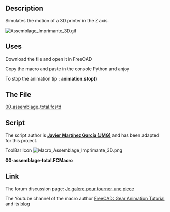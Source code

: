 <languages/>
<translate>
<!--T:1-->
{{Macro
|Name=Macro_Assemblage_Imprimante_3D
|Icon=Macro_Assemblage_Imprimante_3D.png
|Description=Simulates the motion of a 3D printer in the Z axis.<br />The script author is Javier Martínez García (JMG) and has been adapted for this project.
|Author=fran6t
|Version=1.0
|Date=2015-07-13
|FCVersion=0.15
|Download=Not file .FCStd for testing<br />[https://www.freecadweb.org/wiki/images/8/8c/Macro_Assemblage_Imprimante_3D.png ToolBar Icon]
}}

==Description== <!--T:2-->
Simulates the motion of a 3D printer in the Z axis.

</translate>
[[File:Assemblage Imprimante 3D.gif]]
<translate>

==Uses== <!--T:3-->
Download the file and open it in FreeCAD

<!--T:4-->
Copy the macro and paste in the console Python and anjoy

<!--T:5-->
To stop the animation tip : '''animation.stop()''' 

==The File== <!--T:6-->
</translate>
[http://blog.passion-tarn-et-garonne.info/public/3D/pb-avec-freecad/00-assemblage-total.fcstd 00_assemblage_total.fcstd]
<translate>
==Script== <!--T:7-->
The script author is '''[http://forum.freecadweb.org/memberlist.php?mode=viewprofile&u=2538 Javier Martínez García (JMG)]''' and has been adapted for this project.
</translate>

ToolBar Icon [[Image:Macro_Assemblage_Imprimante_3D.png]]

'''00-assemblage-total.FCMacro'''

{{MacroCode|code=
# Mouvement va et vient du chariot et tete selon axe Z
#
# Pour arreter l'animation il faut taper animation.stop() dans la console

__author__ = "Javier Martínez García"

import FreeCAD as App, FreeCADGui as Gui, Part, time, sys, math, Draft, DraftGeomUtils

try:
    from PyQt4 import QtGui,QtCore
except Exception:
    from PySide import QtGui,QtCore

class Animation(object):
   def __init__(self):
      App.Console.PrintMessage('init')
      App.ActiveDocument.recompute()
      self.timer = QtCore.QTimer()
      QtCore.QObject.connect(self.timer, QtCore.SIGNAL("timeout()"), self.my_update)
      self.timer.start(50)

      self.an = 0
      self.Tige_Guide_X = 142
      self.X_End_Tendeur = 90
      self.X_Chariot = 102
      self.Nema_17_motor_X = 119
      self.Anti_Backslash_Z_Gauche = 88
      self.Jhead_droite = 126.5
      self.enstopX = 168
      self.sens = 1

   def my_update(self):
      if ( self.an == 0 ) :
         self.sens = 1
      if ( self.an == 245 ) :
         self.sens = -1
      self.an = self.an + self.sens
      self.Tige_Guide_X = self.Tige_Guide_X + self.sens
      self.X_End_Tendeur = self.X_End_Tendeur + self.sens
      self.X_Chariot = self.X_Chariot + self.sens
      self.Nema_17_motor_X = self.Nema_17_motor_X + self.sens
      self.Jhead_droite = self.Jhead_droite + self.sens
      self.Anti_Backslash_Z_Gauche = self.Anti_Backslash_Z_Gauche + self.sens
      self.enstopX = self.enstopX + self.sens

      #12-X-End-Moteur
      #FreeCAD.getDocument("_0_assemblage_total").getObject("Pocket013").Placement = App.Placement(App.Vector(-133,0,self.an),App.Rotation(App.Vector(0,0,1),0))
      FreeCAD.getDocument("_0_assemblage_total").getObject("refine002").Placement = App.Placement(App.Vector(0,0,self.an),App.Rotation(App.Vector(0,0,1),0))      
      #Tige-Guide-X      
      FreeCAD.getDocument("_0_assemblage_total").getObject("Pad025").Placement = App.Placement(App.Vector(-180,13.55,self.Tige_Guide_X),App.Rotation(App.Vector(0.57735,0.57735,0.57735),120))
      #14-X-End-Tendeur      
      FreeCAD.getDocument("_0_assemblage_total").getObject("Pocket011").Placement = App.Placement(App.Vector(236,0,self.X_End_Tendeur),App.Rotation(App.Vector(0,0,1),0))
      #13-X-Chariot
      FreeCAD.getDocument("_0_assemblage_total").getObject("Pocket014").Placement = App.Placement(App.Vector(-18,25,self.X_Chariot),App.Rotation(App.Vector(1,0,0),90))
      #Nema-17-motor-X
      FreeCAD.getDocument("_0_assemblage_total").getObject("Chamfer003").Placement = App.Placement(App.Vector(-205.2,63,self.Nema_17_motor_X),App.Rotation(App.Vector(1,0,0),90))
      #15-Anti-Backslash-Z-x2-1
      FreeCAD.getDocument("_0_assemblage_total").getObject("Pad012").Placement = App.Placement(App.Vector(-156,-15,self.Anti_Backslash_Z_Gauche),App.Rotation(App.Vector(0.999985,0.00555547,0),180))
      #Jhead-Droite
      FreeCAD.getDocument("_0_assemblage_total").getObject("Pocket015").Placement = App.Placement(App.Vector(-50.8,-4.4,self.Jhead_droite),App.Rotation(App.Vector(0,0,1),0))
      #Endstop X
      FreeCAD.getDocument("_0_assemblage_total").getObject("refine003").Placement = App.Placement(App.Vector(-154.2,15,self.enstopX),App.Rotation(App.Vector(0.57735,0.57735,-0.57735),120))
   def stop(self):
      self.timer.stop()     

animation = Animation()

}} 

<translate>

==Link== <!--T:8-->
The forum discussion page: [http://forum.freecadweb.org/viewtopic.php?f=12&t=11782 Je galere pour tourner une piece]

<!--T:9-->
The Youtube channel of the macro author [https://www.youtube.com/watch?v=KynMmsLJXV0 FreeCAD: Gear Animation Tutorial] and its [http://linuxforanengineer.blogspot.com.es/p/me.html blog]
</translate>
{{clear}}